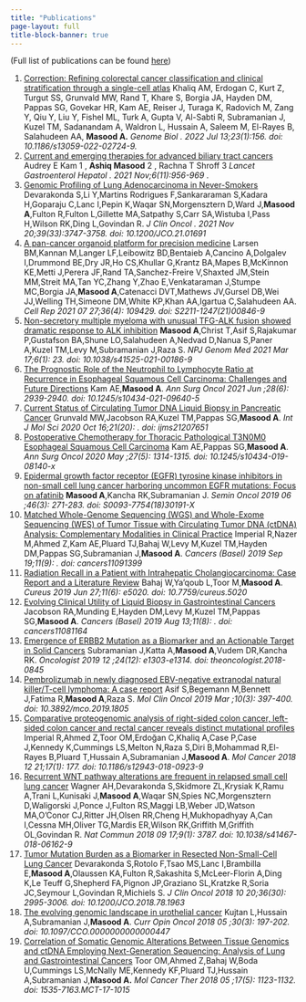 ```yaml
---
title: "Publications"
page-layout: full
title-block-banner: true
---
```


(Full list of publications can be found [here](https://pubmed.ncbi.nlm.nih.gov/?term=Masood+A))

1.  [Correction: Refining colorectal cancer classification and clinical stratification through a single-cell atlas](https://pubmed.ncbi.nlm.nih.gov/35831907/) Khaliq AM, Erdogan C, Kurt Z, Turgut SS, Grunvald MW, Rand T, Khare S, Borgia JA, Hayden DM, Pappas SG, Govekar HR, Kam AE, Reiser J, Turaga K, Radovich M, Zang Y, Qiu Y, Liu Y, Fishel ML, Turk A, Gupta V, Al-Sabti R, Subramanian J, Kuzel TM, Sadanandam A, Waldron L, Hussain A, Saleem M, El-Rayes B, Salahudeen AA, **Masood A.** _Genome Biol . 2022 Jul 13;23(1):156. doi: 10.1186/s13059-022-02724-9._
2.  [Current and emerging therapies for advanced biliary tract cancers](https://pubmed.ncbi.nlm.nih.gov/34626563/) Audrey E Kam 1 , **Ashiq Masood** 2 , Rachna T Shroff 3 _Lancet Gastroenterol Hepatol . 2021 Nov;6(11):956-969_ .
3.  [Genomic Profiling of Lung Adenocarcinoma in Never-Smokers](https://pubmed.ncbi.nlm.nih.gov/34591593/) Devarakonda S,Li Y,Martins Rodrigues F,Sankararaman S,Kadara H,Goparaju C,Lanc I,Pepin K,Waqar SN,Morgensztern D,Ward J,**Masood A**,Fulton R,Fulton L,Gillette MA,Satpathy S,Carr SA,Wistuba I,Pass H,Wilson RK,Ding L,Govindan R. _J Clin Oncol . 2021 Nov 20;39(33):3747-3758. doi: 10.1200/JCO.21.01691_
4.  [A pan-cancer organoid platform for precision medicine](https://pubmed.ncbi.nlm.nih.gov/34320344/) Larsen BM,Kannan M,Langer LF,Leibowitz BD,Bentaieb A,Cancino A,Dolgalev I,Drummond BE,Dry JR,Ho CS,Khullar G,Krantz BA,Mapes B,McKinnon KE,Metti J,Perera JF,Rand TA,Sanchez-Freire V,Shaxted JM,Stein MM,Streit MA,Tan YC,Zhang Y,Zhao E,Venkataraman J,Stumpe MC,Borgia JA,**Masood A**,Catenacci DVT,Mathews JV,Gursel DB,Wei JJ,Welling TH,Simeone DM,White KP,Khan AA,Igartua C,Salahudeen AA. _Cell Rep 2021 07 27;36(4): 109429. doi: S2211-1247(21)00846-9_
5.  [Non-secretory multiple myeloma with unusual TFG-ALK fusion showed dramatic response to ALK inhibition](https://pubmed.ncbi.nlm.nih.gov/33731690/) **Masood A**,Christ T,Asif S,Rajakumar P,Gustafson BA,Shune LO,Salahudeen A,Nedvad D,Nanua S,Paner A,Kuzel TM,Levy M,Subramanian J,Raza S. _NPJ Genom Med 2021 Mar 17;6(1): 23. doi: 10.1038/s41525-021-00186-9_
6.  [The Prognostic Role of the Neutrophil to Lymphocyte Ratio at Recurrence in Esophageal Squamous Cell Carcinoma: Challenges and Future Directions](https://pubmed.ncbi.nlm.nih.gov/33560489/) Kam AE,**Masood A**. _Ann Surg Oncol 2021 Jun ;28(6): 2939-2940. doi: 10.1245/s10434-021-09640-5_
7.  [Current Status of Circulating Tumor DNA Liquid Biopsy in Pancreatic Cancer](https://pubmed.ncbi.nlm.nih.gov/33081107/) Grunvald MW,Jacobson RA,Kuzel TM,Pappas SG,**Masood A**. _Int J Mol Sci 2020 Oct 16;21(20): . doi: ijms21207651_
8.  [Postoperative Chemotherapy for Thoracic Pathological T3N0M0 Esophageal Squamous Cell Carcinoma](https://pubmed.ncbi.nlm.nih.gov/31848823/) Kam AE,Pappas SG,**Masood A**. _Ann Surg Oncol 2020 May ;27(5): 1314-1315. doi: 10.1245/s10434-019-08140-x_
9.  [Epidermal growth factor receptor (EGFR) tyrosine kinase inhibitors in non-small cell lung cancer harboring uncommon EGFR mutations: Focus on afatinib](https://pubmed.ncbi.nlm.nih.gov/31558282/) **Masood A**,Kancha RK,Subramanian J. _Semin Oncol 2019 06 ;46(3): 271-283. doi: S0093-7754(18)30191-X_
10.  [Matched Whole-Genome Sequencing (WGS) and Whole-Exome Sequencing (WES) of Tumor Tissue with Circulating Tumor DNA (ctDNA) Analysis: Complementary Modalities in Clinical Practice](https://pubmed.ncbi.nlm.nih.gov/31546879/) Imperial R,Nazer M,Ahmed Z,Kam AE,Pluard TJ,Bahaj W,Levy M,Kuzel TM,Hayden DM,Pappas SG,Subramanian J,**Masood A**. _Cancers (Basel) 2019 Sep 19;11(9): . doi: cancers11091399_
11.  [Radiation Recall in a Patient with Intrahepatic Cholangiocarcinoma: Case Report and a Literature Review](https://pubmed.ncbi.nlm.nih.gov/31497449/) Bahaj W,Ya'qoub L,Toor M,**Masood A**. _Cureus 2019 Jun 27;11(6): e5020. doi: 10.7759/cureus.5020_
12.  [Evolving Clinical Utility of Liquid Biopsy in Gastrointestinal Cancers](https://pubmed.ncbi.nlm.nih.gov/31412682/) Jacobson RA,Munding E,Hayden DM,Levy M,Kuzel TM,Pappas SG,**Masood A**. _Cancers (Basel) 2019 Aug 13;11(8): . doi: cancers11081164_
13.  [Emergence of ERBB2 Mutation as a Biomarker and an Actionable Target in Solid Cancers](https://pubmed.ncbi.nlm.nih.gov/31292270/) Subramanian J,Katta A,**Masood A**,Vudem DR,Kancha RK. _Oncologist 2019 12 ;24(12): e1303-e1314. doi: theoncologist.2018-0845_
14.  [Pembrolizumab in newly diagnosed EBV-negative extranodal natural killer/T-cell lymphoma: A case report](https://pubmed.ncbi.nlm.nih.gov/30847181/) Asif S,Begemann M,Bennett J,Fatima R,**Masood A**,Raza S. _Mol Clin Oncol 2019 Mar ;10(3): 397-400. doi: 10.3892/mco.2019.1805_
15.  [Comparative proteogenomic analysis of right-sided colon cancer, left-sided colon cancer and rectal cancer reveals distinct mutational profiles](https://pubmed.ncbi.nlm.nih.gov/30577807/) Imperial R,Ahmed Z,Toor OM,Erdoğan C,Khaliq A,Case P,Case J,Kennedy K,Cummings LS,Melton N,Raza S,Diri B,Mohammad R,El-Rayes B,Pluard T,Hussain A,Subramanian J,**Masood A**. _Mol Cancer 2018 12 21;17(1): 177. doi: 10.1186/s12943-018-0923-9_
16.  [Recurrent WNT pathway alterations are frequent in relapsed small cell lung cancer](https://pubmed.ncbi.nlm.nih.gov/30224629/) Wagner AH,Devarakonda S,Skidmore ZL,Krysiak K,Ramu A,Trani L,Kunisaki J,**Masood A**,Waqar SN,Spies NC,Morgensztern D,Waligorski J,Ponce J,Fulton RS,Maggi LB,Weber JD,Watson MA,O'Conor CJ,Ritter JH,Olsen RR,Cheng H,Mukhopadhyay A,Can I,Cessna MH,Oliver TG,Mardis ER,Wilson RK,Griffith M,Griffith OL,Govindan R. _Nat Commun 2018 09 17;9(1): 3787. doi: 10.1038/s41467-018-06162-9_
17.  [Tumor Mutation Burden as a Biomarker in Resected Non-Small-Cell Lung Cancer](https://pubmed.ncbi.nlm.nih.gov/30106638/) Devarakonda S,Rotolo F,Tsao MS,Lanc I,Brambilla E,**Masood A**,Olaussen KA,Fulton R,Sakashita S,McLeer-Florin A,Ding K,Le Teuff G,Shepherd FA,Pignon JP,Graziano SL,Kratzke R,Soria JC,Seymour L,Govindan R,Michiels S. _J Clin Oncol 2018 10 20;36(30): 2995-3006. doi: 10.1200/JCO.2018.78.1963_
18.  [The evolving genomic landscape in urothelial cancer](https://pubmed.ncbi.nlm.nih.gov/29538042/) Kujtan L,Hussain A,Subramanian J,**Masood A**. _Curr Opin Oncol 2018 05 ;30(3): 197-202. doi: 10.1097/CCO.0000000000000447_
19.  [Correlation of Somatic Genomic Alterations Between Tissue Genomics and ctDNA Employing Next-Generation Sequencing: Analysis of Lung and Gastrointestinal Cancers](https://pubmed.ncbi.nlm.nih.gov/29500272/) Toor OM,Ahmed Z,Bahaj W,Boda U,Cummings LS,McNally ME,Kennedy KF,Pluard TJ,Hussain A,Subramanian J,**Masood A.** _Mol Cancer Ther 2018 05 ;17(5): 1123-1132. doi: 1535-7163.MCT-17-1015_
